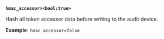 <a id="audit-hmac_accessor" /><br />

**`hmac_accessor=<bool:true>`**

Hash all token accessor data before writing to the audit device.

**Example**: `hmac_accessor=false`

<br />